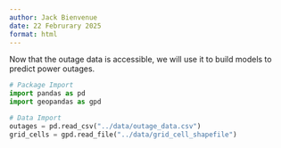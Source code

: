 ```yaml
---
author: Jack Bienvenue
date: 22 Februrary 2025
format: html
---
```


Now that the outage data is accessible, we will use it to build models to predict power outages.

```python
# Package Import
import pandas as pd
import geopandas as gpd

# Data Import
outages = pd.read_csv("../data/outage_data.csv")
grid_cells = gpd.read_file("../data/grid_cell_shapefile") 
```